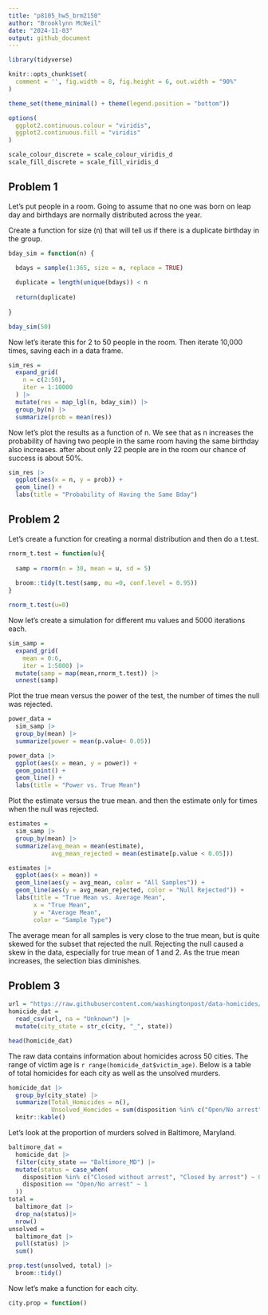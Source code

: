 ```yaml
---
title: "p8105_hw5_brm2150"
author: "Brooklynn McNeil"
date: "2024-11-03"
output: github_document
---
```


```r
library(tidyverse)

knitr::opts_chunk$set(
  comment = '', fig.width = 8, fig.height = 6, out.width = "90%"
)

theme_set(theme_minimal() + theme(legend.position = "bottom"))

options(
  ggplot2.continuous.colour = "viridis",
  ggplot2.continuous.fill = "viridis"
)

scale_colour_discrete = scale_colour_viridis_d
scale_fill_discrete = scale_fill_viridis_d
```

## Problem 1

Let's put people in a room. Going to assume that no one was born on leap day and birthdays are normally distributed across the year.

Create a function for size (n) that will tell us if there is a duplicate birthday in the group.
```r
bday_sim = function(n) {
  
  bdays = sample(1:365, size = n, replace = TRUE)

  duplicate = length(unique(bdays)) < n
  
  return(duplicate)
  
}

bday_sim(50)
```

Now let's iterate this for 2 to 50 people in the room. Then iterate 10,000 times, saving each in a data frame. 
```r
sim_res = 
  expand_grid(
    n = c(2:50),
    iter = 1:10000
  ) |>
  mutate(res = map_lgl(n, bday_sim)) |>
  group_by(n) |>
  summarize(prob = mean(res))
```

Now let's plot the results as a function of n. We see that as n increases the probability of having two people in the same room having the same birthday also increases. after about only 22 people are in the room our chance of success is about 50%.
```r
sim_res |>
  ggplot(aes(x = n, y = prob)) +
  geom_line() +
  labs(title = "Probability of Having the Same Bday")
```


## Problem 2

Let's create a function for creating a normal distribution and then do a t.test.
```r
rnorm_t.test = function(u){
  
  samp = rnorm(n = 30, mean = u, sd = 5)
  
  broom::tidy(t.test(samp, mu =0, conf.level = 0.95))
}

rnorm_t.test(u=0)
```

Now let's create a simulation for different mu values and 5000 iterations each.
```r
sim_samp = 
  expand_grid(
    mean = 0:6,
    iter = 1:5000) |>
  mutate(samp = map(mean,rnorm_t.test)) |>
  unnest(samp)

```

Plot the true mean versus the power of the test, the number of times the null was rejected. 

```r
power_data = 
  sim_samp |>
  group_by(mean) |>
  summarize(power = mean(p.value< 0.05))

power_data |>
  ggplot(aes(x = mean, y = power)) +
  geom_point() +
  geom_line() +
  labs(title = "Power vs. True Mean")
```

Plot the estimate versus the true mean. and then the estimate only for times when the null was rejected. 

```r
estimates = 
  sim_samp |>
  group_by(mean) |>
  summarize(avg_mean = mean(estimate),
            avg_mean_rejected = mean(estimate[p.value < 0.05]))

estimates |>
  ggplot(aes(x = mean)) +
  geom_line(aes(y = avg_mean, color = "All Samples")) +
  geom_line(aes(y = avg_mean_rejected, color = "Null Rejected")) +
  labs(title = "True Mean vs. Average Mean",
       x = "True Mean",
       y = "Average Mean",
       color = "Sample Type")
```
The average mean for all samples is very close to the true mean, but is quite skewed for the subset that rejected the null. Rejecting the null caused a skew in the data, especially for true mean of 1 and 2. As the true mean increases, the selection bias diminishes.

## Problem 3

```r
url = "https://raw.githubusercontent.com/washingtonpost/data-homicides/master/homicide-data.csv"
homicide_dat = 
  read_csv(url, na = "Unknown") |>
  mutate(city_state = str_c(city, "_", state))

head(homicide_dat)
```
The raw data contains information about homicides across 50 cities. The range of victim age is `r range(homicide_dat$victim_age)`. Below is a table of total homicides for each city as well as the unsolved murders.

```r
homicide_dat |>
  group_by(city_state) |>
  summarize(Total_Homicides = n(),
            Unsolved_Homcides = sum(disposition %in% c("Open/No arrest", "Closed without arrest")))|>
  knitr::kable()
```

Let's look at the proportion of murders solved in Baltimore, Maryland.
```r
baltimore_dat = 
  homicide_dat |>
  filter(city_state == "Baltimore_MD") |>
  mutate(status = case_when(
    disposition %in% c("Closed without arrest", "Closed by arrest") ~ 0,
    disposition == "Open/No arrest" ~ 1
  )) 
total = 
  baltimore_dat |>
  drop_na(status)|>
  nrow()
unsolved = 
  baltimore_dat |> 
  pull(status) |> 
  sum()

prop.test(unsolved, total) |>
  broom::tidy()
```

Now let's make a function for each city.

```r
city.prop = function()
```


